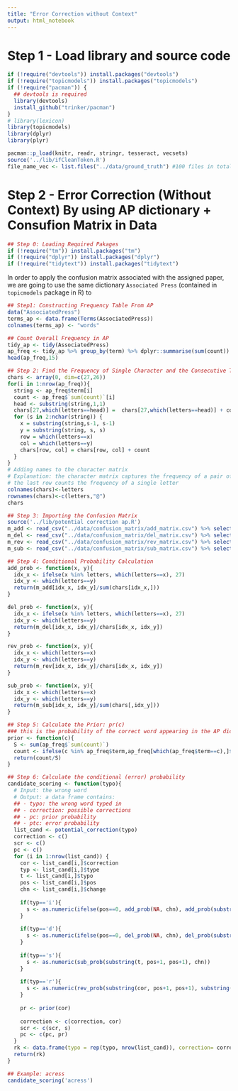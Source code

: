 ```yaml
---
title: "Error Correction without Context"
output: html_notebook
---
```


# Step 1 - Load library and source code
```r
if (!require("devtools")) install.packages("devtools")
if (!require("topicmodels")) install.packages("topicmodels")
if (!require("pacman")) {
  ## devtools is required
  library(devtools)
  install_github("trinker/pacman")
}
# library(lexicon)
library(topicmodels)
library(dplyr)
library(plyr)

pacman::p_load(knitr, readr, stringr, tesseract, vecsets)
source('../lib/ifCleanToken.R')
file_name_vec <- list.files("../data/ground_truth") #100 files in total
```

# Step 2 - Error Correction (Without Context) By using AP dictionary + Consufion Matrix in Data
```r
## Step 0: Loading Required Pakages
if (!require("tm")) install.packages("tm")
if (!require("dplyr")) install.packages("dplyr")
if (!require("tidytext")) install.packages("tidytext")
```

In order to apply the confusion matrix associated with the assigned paper, we are going to use the same dictionary `Associated Press` (contained in `topicmodels` package in R) to
```r
## Step1: Constructing Frequency Table From AP
data("AssociatedPress")
terms_ap <- data.frame(Terms(AssociatedPress))
colnames(terms_ap) <- "words"

## Count Overall Frequency in AP
tidy_ap <- tidy(AssociatedPress)
ap_freq <- tidy_ap %>% group_by(term) %>% dplyr::summarise(sum(count))
head(ap_freq,15)
```

```r
## Step 2: Find the Frequency of Single Character and the Consecutive Two Letters
chars <- array(0, dim=c(27,26))
for(i in 1:nrow(ap_freq)){
  string <- ap_freq$term[i]
  count <- ap_freq$`sum(count)`[i]
  head <- substring(string,1,1)
  chars[27,which(letters==head)] =  chars[27,which(letters==head)] + count
  for (s in 2:nchar(string)) {
    x = substring(string,s-1, s-1)
    y = substring(string, s, s)
    row = which(letters==x)
    col = which(letters==y)
    chars[row, col] = chars[row, col] + count
  }
}
# Adding names to the character matrix
# Explanation: the character matrix captures the frequency of a pair of letter showing up in the AP dictionary
# the last row counts the frequency of a single letter
colnames(chars)<-letters
rownames(chars)<-c(letters,"@")
chars
```


```r
## Step 3: Importing the Confusion Matrix
source('../lib/potential correction ap.R')
m_add <- read_csv("../data/confusion_matrix/add_matrix.csv") %>% select(2:27)
m_del <- read_csv("../data/confusion_matrix/del_matrix.csv") %>% select(2:27)
m_rev <- read_csv("../data/confusion_matrix/rev_matrix.csv") %>% select(2:27)
m_sub <- read_csv("../data/confusion_matrix/sub_matrix.csv") %>% select(2:27)

## Step 4: Conditional Probability Calculation
add_prob <- function(x, y){
  idx_x <- ifelse(x %in% letters, which(letters==x), 27)
  idx_y <- which(letters==y)
  return(m_add[idx_x, idx_y]/sum(chars[idx_x,]))
}

del_prob <- function(x, y){
  idx_x <- ifelse(x %in% letters, which(letters==x), 27)
  idx_y <- which(letters==y)
  return(m_del[idx_x, idx_y]/chars[idx_x, idx_y])
}

rev_prob <- function(x, y){
  idx_x <- which(letters==x)
  idx_y <- which(letters==y)
  return(m_rev[idx_x, idx_y]/chars[idx_x, idx_y])
}

sub_prob <- function(x, y){
  idx_x <- which(letters==x)
  idx_y <- which(letters==y)
  return(m_sub[idx_x, idx_y]/sum(chars[,idx_y]))
}

## Step 5: Calculate the Prior: pr(c)
### this is the probability of the correct word appearing in the AP dictionary 
prior <- function(c){
  S <- sum(ap_freq$`sum(count)`)
  count <- ifelse(c %in% ap_freq$term,ap_freq[which(ap_freq$term==c),]$`sum(count)`,0)
  return(count/S)
}
```

```r
## Step 6: Calculate the conditional (error) probability
candidate_scoring <- function(typo){
  # Input: the wrong word
  # Output: a data frame contains:
  ## - typo: the wrong word typed in
  ## - correction: possible corrections
  ## - pc: prior probability
  ## - ptc: error probability
  list_cand <- potential_correction(typo)
  correction <- c()
  scr <- c()
  pc <- c()
  for (i in 1:nrow(list_cand)) {
    cor <- list_cand[i,]$correction
    typ <- list_cand[i,]$type
    t <- list_cand[i,]$typo
    pos <- list_cand[i,]$pos
    chn <- list_cand[i,]$change
    
    if(typ=='i'){
      s <- as.numeric(ifelse(pos==0, add_prob(NA, chn), add_prob(substring(cor, pos, pos), chn)))
    }
    
    if(typ=='d'){
      s <- as.numeric(ifelse(pos==0, del_prob(NA, chn), del_prob(substring(cor, pos, pos), chn)))
    }
    
    if(typ=='s'){
      s <- as.numeric(sub_prob(substring(t, pos+1, pos+1), chn))
    }
    
    if(typ=='r'){
      s <- as.numeric(rev_prob(substring(cor, pos+1, pos+1), substring(cor, pos+2, pos+2)))
    }
    
    pr <- prior(cor)
    
    correction <- c(correction, cor)
    scr <- c(scr, s)
    pc <- c(pc, pr)
  }
  rk <- data.frame(typo = rep(typo, nrow(list_cand)), correction= correction, pc = pc, ptc = scr) %>% dplyr::arrange(desc(ptc))
  return(rk)
}

## Example: acress
candidate_scoring('acress')
```